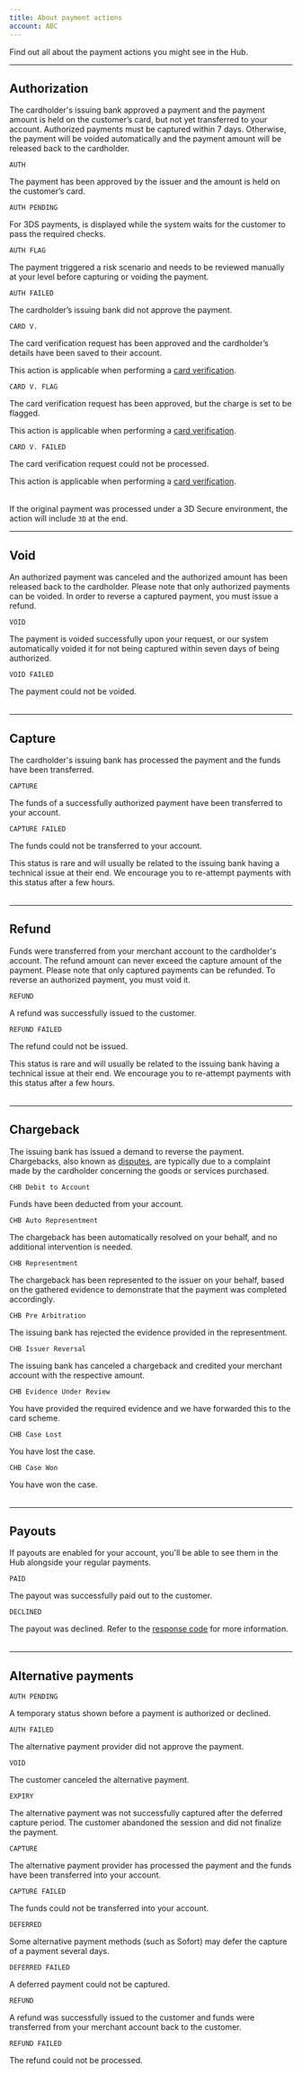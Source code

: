 ```yaml
---
title: About payment actions
account: ABC
---
```


Find out all about the payment actions you might see in the Hub.

---

## Authorization

The cardholder's issuing bank approved a payment and the payment amount is held on the customer’s card, but not yet transferred to your account. Authorized payments must be captured within 7 days. Otherwise, the payment will be voided automatically and the payment amount will be released back to the cardholder. 

<Table>
<TableHead headers={['Action', 'Description']} />
<TableBody>

<TableRow>
<TableCell>

`AUTH`

</TableCell>
<TableCell>

The payment has been approved by the issuer and the amount is held on the customer’s card.

</TableCell>
</TableRow>

<TableRow>
<TableCell>

`AUTH PENDING`

</TableCell>
<TableCell>

For 3DS payments, is displayed while the system waits for the customer to pass the required checks.

</TableCell>
</TableRow>

<TableRow>
<TableCell>

`AUTH FLAG`

</TableCell>
<TableCell>

The payment triggered a risk scenario and needs to be reviewed manually at your level before capturing or voiding the payment.

</TableCell>
</TableRow>

<TableRow>
<TableCell>

`AUTH FAILED`

</TableCell>
<TableCell>

The cardholder’s issuing bank did not approve the payment.

</TableCell>
</TableRow>

<TableRow>
<TableCell>

`CARD V.`

</TableCell>
<TableCell>

The card verification request has been approved and the cardholder’s details have been saved to their account.

<InfoBox>

This action is applicable when performing a [card verification](/risk-management/card-verification).

</InfoBox>

</TableCell>
</TableRow>

<TableRow>
<TableCell>

`CARD V. FLAG`

</TableCell>
<TableCell>
	
The card verification request has been approved, but the charge is set to be flagged.

<InfoBox>

This action is applicable when performing a [card verification](/risk-management/card-verification).

</InfoBox>

</TableCell>
</TableRow>

<TableRow>
<TableCell>

`CARD V. FAILED`

</TableCell>
<TableCell>

The card verification request could not be processed.

<InfoBox>

This action is applicable when performing a [card verification](/risk-management/card-verification).

</InfoBox>

</TableCell>
</TableRow>

</TableBody>
</Table>

<TipBox variant="info">

If the original payment was processed under a 3D Secure environment, the action will include `3D` at the end.

</TipBox>

---

## Void

An authorized payment was canceled and the authorized amount has been released back to the cardholder. Please note that only authorized payments can be voided. In order to reverse a captured payment, you must issue a refund.

<Table>
<TableHead headers={['Action', 'Description']} />
<TableBody>

<TableRow>
<TableCell>

`VOID`

</TableCell>
<TableCell>

The payment is voided successfully upon your request, or our system automatically voided it for not being captured within seven days of being authorized.

</TableCell>
</TableRow>

<TableRow>
<TableCell>

`VOID FAILED`

</TableCell>
<TableCell>

The payment could not be voided.

</TableCell>
</TableRow>

</TableBody>
</Table>

---

## Capture

The cardholder's issuing bank has processed the payment and the funds have been transferred.

<Table>
<TableHead headers={['Action', 'Description']} />
<TableBody>

<TableRow>
<TableCell>

`CAPTURE`

</TableCell>
<TableCell>

The funds of a successfully authorized payment have been transferred to your account.

</TableCell>
</TableRow>

<TableRow>
<TableCell>

`CAPTURE FAILED`

</TableCell>
<TableCell>

The funds could not be transferred to your account.

<InfoBox>

This status is rare and will usually be related to the issuing bank having a technical issue at their end. We encourage you to re-attempt payments with this status after a few hours.

</InfoBox>

</TableCell>
</TableRow>

</TableBody>
</Table>

--- 

## Refund

Funds were transferred from your merchant account to the cardholder's account. The refund amount can never exceed the capture amount of the payment. Please note that only captured payments can be refunded. To reverse an authorized payment, you must void it.

<Table>
<TableHead headers={['Action', 'Description']} />
<TableBody>

<TableRow>
<TableCell>

`REFUND`

</TableCell>
<TableCell>

A refund was successfully issued to the customer.

</TableCell>
</TableRow>

<TableRow>
<TableCell>

`REFUND FAILED`

</TableCell>
<TableCell>

The refund could not be issued.

<InfoBox>

This status is rare and will usually be related to the issuing bank having a technical issue at their end. We encourage you to re-attempt payments with this status after a few hours.

</InfoBox>

</TableCell>
</TableRow>

</TableBody>
</Table>

---

## Chargeback

The issuing bank has issued a demand to reverse the payment. Chargebacks, also known as [disputes](/display/DOCS/Disputes), are typically due to a complaint made by the cardholder concerning the goods or services purchased.

<Table>
<TableHead headers={['Action', 'Description']} />
<TableBody>

<TableRow>
<TableCell>

`CHB Debit to Account`

</TableCell>
<TableCell>

Funds have been deducted from your account.

</TableCell>
</TableRow>

<TableRow>
<TableCell>

`CHB Auto Representment`

</TableCell>
<TableCell>

The chargeback has been automatically resolved on your behalf, and no additional intervention is needed.

</TableCell>
</TableRow>

<TableRow>
<TableCell>

`CHB Representment`

</TableCell>
<TableCell>

The chargeback has been represented to the issuer on your behalf, based on the gathered evidence to demonstrate that the payment was completed accordingly.

</TableCell>
</TableRow>

<TableRow>
<TableCell>

`CHB Pre Arbitration`

</TableCell>
<TableCell>

The issuing bank has rejected the evidence provided in the representment.

</TableCell>
</TableRow>

<TableRow>
<TableCell>

`CHB Issuer Reversal`

</TableCell>
<TableCell>

The issuing bank has canceled a chargeback and credited your merchant account with the respective amount.

</TableCell>
</TableRow>

<TableRow>
<TableCell>

`CHB Evidence Under Review`

</TableCell>
<TableCell>

You have provided the required evidence and we have forwarded this to the card scheme.

</TableCell>
</TableRow>

<TableRow>
<TableCell>

`CHB Case Lost`

</TableCell>
<TableCell>

You have lost the case.

</TableCell>
</TableRow>

<TableRow>
<TableCell>

`CHB Case Won`

</TableCell>
<TableCell>

You have won the case.

</TableCell>
</TableRow>

</TableBody>
</Table>

--- 

## Payouts

If payouts are enabled for your account, you'll be able to see them in the Hub alongside your regular payments.

<Table>
<TableHead headers={['Action', 'Description']} />
<TableBody>

<TableRow>
<TableCell>

`PAID`

</TableCell>
<TableCell>

The payout was successfully paid out to the customer.

</TableCell>
</TableRow>

<TableRow>
<TableCell>

`DECLINED`

</TableCell>
<TableCell>

The payout was declined. Refer to the [response code](/display/DOCS/Response+codes) for more information.

</TableCell>
</TableRow>

</TableBody>
</Table>

---

## Alternative payments

<Table>
<TableHead headers={['Action', 'Description']} />
<TableBody>

<TableRow>
<TableCell>

`AUTH PENDING`

</TableCell>
<TableCell>

A temporary status shown before a payment is authorized or declined.

</TableCell>
</TableRow>
<TableRow>
<TableCell>

`AUTH FAILED`

</TableCell>
<TableCell>

The alternative payment provider did not approve the payment.

</TableCell>
</TableRow>

<TableRow>
<TableCell>

`VOID`

</TableCell>

<TableCell>

The customer canceled the alternative payment.

</TableCell>
</TableRow>

<TableRow>
<TableCell>

`EXPIRY`

</TableCell>
<TableCell>

The alternative payment was not successfully captured after the deferred capture period. The customer abandoned the session and did not finalize the payment.

</TableCell>
</TableRow>

<TableRow>
<TableCell>

`CAPTURE`	

</TableCell>
<TableCell>

The alternative payment provider has processed the payment and the funds have been transferred into your account.

</TableCell>
</TableRow>

<TableRow>
<TableCell>

`CAPTURE FAILED`

</TableCell>

<TableCell>

The funds could not be transferred into your account.

</TableCell>
</TableRow>

<TableRow>
<TableCell>

`DEFERRED`

</TableCell>
<TableCell>

Some alternative payment methods (such as Sofort) may defer the capture of a payment several days.

</TableCell>
</TableRow>

<TableRow>
<TableCell>

`DEFERRED FAILED`

</TableCell>
<TableCell>

A deferred payment could not be captured.

</TableCell>
</TableRow>

<TableRow>
<TableCell>

`REFUND`

</TableCell>
<TableCell>

A refund was successfully issued to the customer and funds were transferred from your merchant account back to the customer.

</TableCell>
</TableRow>

<TableRow>
<TableCell>

`REFUND FAILED`

</TableCell>
<TableCell>

The refund could not be processed.

</TableCell>
</TableRow>

</TableBody>
</Table>